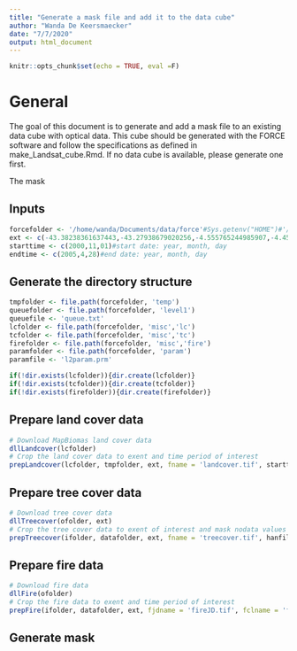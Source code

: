 ```yaml
---
title: "Generate a mask file and add it to the data cube"
author: "Wanda De Keersmaecker"
date: "7/7/2020"
output: html_document
---
```


```r
knitr::opts_chunk$set(echo = TRUE, eval =F)
```

# General 
The goal of this document is to generate and add a mask file to an existing data cube with optical data. This cube should be generated with the FORCE software and follow the specifications as defined in make_Landsat_cube.Rmd. If no data cube is available, please generate one first. 

The mask 

## Inputs
```r
forcefolder <- '/home/wanda/Documents/data/force'#Sys.getenv("HOME")#'/home/wanda/Documents/data/force'
ext <- c(-43.38238361637443,-43.27938679020256,-4.555765244985907,-4.451717415449725)#extent, vector with xmin, xmax, ymin, ymax in degrees
starttime <- c(2000,11,01)#start date: year, month, day
endtime <- c(2005,4,28)#end date: year, month, day

```

## Generate the directory structure
```r
tmpfolder <- file.path(forcefolder, 'temp')
queuefolder <- file.path(forcefolder, 'level1')
queuefile <- 'queue.txt'
lcfolder <- file.path(forcefolder, 'misc','lc')
tcfolder <- file.path(forcefolder, 'misc','tc')
firefolder <- file.path(forcefolder, 'misc','fire')
paramfolder <- file.path(forcefolder, 'param') 
paramfile <- 'l2param.prm'

if(!dir.exists(lcfolder)){dir.create(lcfolder)}
if(!dir.exists(tcfolder)){dir.create(tcfolder)}
if(!dir.exists(firefolder)){dir.create(firefolder)}
```

## Prepare land cover data
```r
# Download MapBiomas land cover data
dllLandcover(lcfolder)
# Crop the land cover data to exent and time period of interest 
prepLandcover(lcfolder, tmpfolder, ext, fname = 'landcover.tif', starttime[1], endtime[1])
```

## Prepare tree cover data
```r
# Download tree cover data
dllTreecover(ofolder, ext)
# Crop the tree cover data to exent of interest and mask nodata values
prepTreecover(ifolder, datafolder, ext, fname = 'treecover.tif', hanfiles, hanmaskfiles)
```

## Prepare fire data
```r
# Download fire data
dllFire(ofolder)
# Crop the fire data to exent and time period of interest 
prepFire(ifolder, datafolder, ext, fjdname = 'fireJD.tif', fclname = 'fireCL.tif', startyr, endyr, fireclfiles, firejdfiles)
```

## Generate mask
```r

```




















